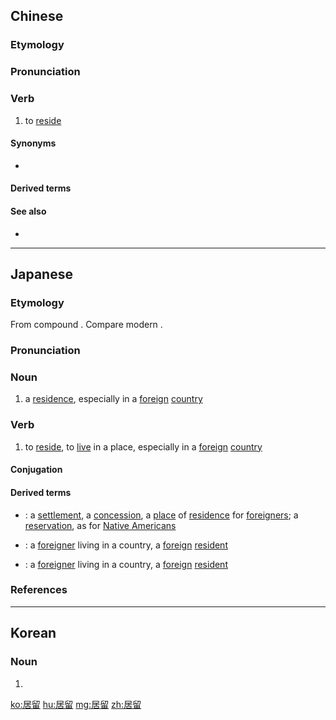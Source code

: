==Chinese==
{{zh-forms}}

===Etymology===
{{zh-compound|居|留|to reside, to dwell, to live|to stay}}

===Pronunciation===
{{zh-pron
|m=jūliú
|ma=Zh-juliú.ogg
|c=geoi1 lau4
|cat=v
}}

===Verb===
{{zh-verb}}

# to [[reside]]

====Synonyms====
* {{zh-l|居住}}

====Derived terms====
{{zh-der|外僑居留|居留權|居留證|永久居留權}}

====See also====
* {{zh-l|居民}}

----

==Japanese==
{{ja-kanjitab|きょ|りゅう|yomi=on}}

===Etymology===
From {{etyl|ltc|ja|sort=きょりゅう}} compound {{m|ltc|居留|tr=*giu *liou}}. Compare modern {{etyl|cmn|-}} {{m|zh|居留|tr=jūliú}}.

===Pronunciation===
{{ja-pron|yomi=kan|きょうりゅう|acc=0|acc_ref=DJR}}

===Noun===
{{ja-noun|きょりゅう}}

# a [[residence]], especially in a [[foreign]] [[country]]

===Verb===
{{ja-verb-suru|tr=intrans|きょりゅう}}

# to [[reside]], to [[live]] in a place, especially in a [[foreign]] [[country]]
#: {{ja-usex|オーストラリアに'''居留'''する日本人|^オーストラリア に '''きょりゅう''' する にほんじん|Japanese people '''residing''' / '''living''' in Australia}}

====Conjugation====
{{ja-suru|きょりゅう}}

====Derived terms====
{{der-top}}
* {{ja-l|居留地|きょりゅうち|kyoryūchi}}: a [[settlement]], a [[concession]], a [[place]] of [[residence]] for [[foreigner]]s; a [[reservation]], as for [[Native American]]s
* {{ja-l|居留者|きょりゅうしゃ|kyoryūsha}}: a [[foreigner]] living in a country, a [[foreign]] [[resident]]
* {{ja-l|居留民|きょりゅうみん|kyoryūmin}}: a [[foreigner]] living in a country, a [[foreign]] [[resident]]
{{der-bottom}}

===References===
<references/>
----
==Korean==
{{ko-hanjatab}}

===Noun===
{{ko-noun|hj|hangeul=거류}}

# {{hanja form of|거류}}

[[ko:居留]]
[[hu:居留]]
[[mg:居留]]
[[zh:居留]]
